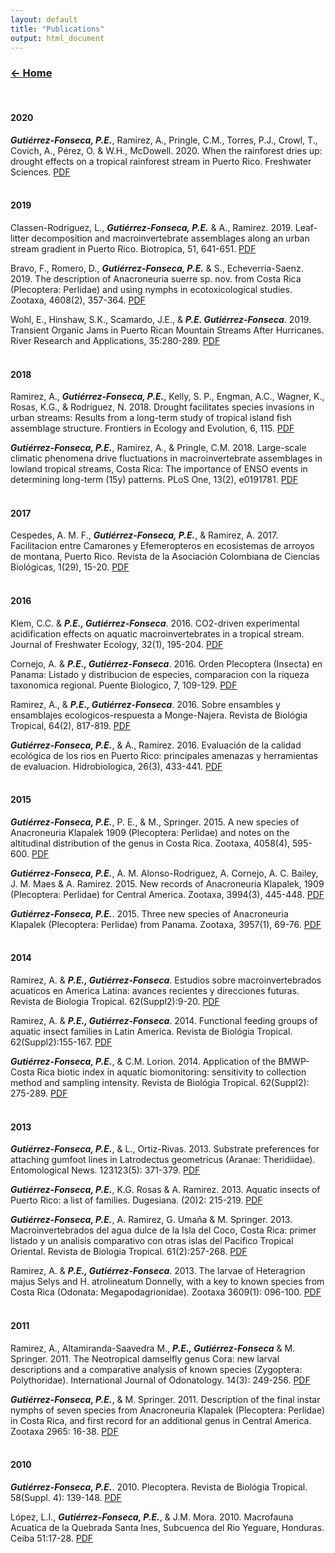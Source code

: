 ```yaml
---
layout: default
title: "Publications"
output: html_document
---
```



### [**$\leftarrow$ Home**](https://pegutierrezf.github.io/TropicalFreshwaterEcology/) 
<br>

#### __2020__

***Gutiérrez-Fonseca, P.E.***, Ramirez, A., Pringle, C.M., Torres, P.J., Crowl, T., Covich, A., Pérez, O. & W.H., McDowell. 2020.  When the rainforest dries up: drought effects on a tropical rainforest stream in Puerto Rico. Freshwater Sciences. [PDF](https://www.journals.uchicago.edu/doi/pdfplus/10.1086/708808) 
<br>
<br>

#### __2019__

Classen-Rodriguez, L., ***Gutiérrez-Fonseca, P.E.*** & A., Ramirez. 2019. Leaf-litter decomposition and macroinvertebrate assemblages along an urban stream gradient in Puerto Rico. Biotropica, 51, 641-651. [PDF](https://onlinelibrary.wiley.com/doi/full/10.1111/btp.12685?casa_token=SxRbcSedCnYAAAAA%3Ag-Xbuq6QzhwjpqJoNTLVGi9x9fpHaZnSbnGFXbBwWufOB9gATSKh7KJcAbfF3MyFZPoMvUh--5JAoMjd7w)

Bravo, F., Romero, D., ***Gutiérrez-Fonseca, P.E.*** & S., Echeverria-Saenz. 2019. The description of Anacroneuria suerre sp. nov. from Costa Rica (Plecoptera: Perlidae) and using nymphs in ecotoxicological studies. Zootaxa, 4608(2), 357-364. [PDF](https://www.biotaxa.org/Zootaxa/article/view/zootaxa.4608.2.9)

Wohl, E., Hinshaw, S.K., Scamardo, J.E., & ***P.E. Gutiérrez-Fonseca***. 2019. Transient Organic Jams in Puerto Rican Mountain Streams After Hurricanes. River Research and Applications, 35:280-289. [PDF](https://onlinelibrary.wiley.com/doi/full/10.1002/rra.3405)
<br>
<br>

#### __2018__

Ramirez, A., ***Gutiérrez-Fonseca, P.E.***, Kelly, S. P., Engman, A.C., Wagner, K., Rosas, K.G., & Rodriguez, N. 2018. Drought facilitates species invasions in urban streams: Results from a long-term study of tropical island fish assemblage structure. Frontiers in Ecology and Evolution, 6, 115.  [PDF](https://www.frontiersin.org/articles/10.3389/fevo.2018.00115/full?&utm_source=Email_to_authors_&utm_medium=Email&utm_content=T1_11.5e1_author&utm_campaign=Email_publication&field=&journalName=Frontiers_in_Ecology_and_Evolution&id=324301)  

***Gutiérrez-Fonseca, P.E.***, Ramirez, A., & Pringle, C.M. 2018. Large-scale climatic phenomena drive fluctuations in macroinvertebrate assemblages in lowland tropical streams, Costa Rica: The importance of ENSO events in determining long-term (15y) patterns. PLoS One, 13(2), e0191781.  [PDF](https://journals.plos.org/plosone/article?id=10.1371/journal.pone.0191781)
<br>
<br>

#### __2017__

Cespedes, A. M. F., ***Gutiérrez-Fonseca, P.E.***, & Ramirez, A. 2017. Facilitacion entre Camarones y Efemeropteros en ecosistemas de arroyos de montana, Puerto Rico. Revista de la Asociación Colombiana de Ciencias Biológicas, 1(29), 15-20. [PDF](https://revistaaccb.org/r/index.php/accb/article/view/136)
<br>
<br>

#### __2016__

Klem, C.C. & ***P.E., Gutiérrez-Fonseca***. 2016. CO2-driven experimental acidification effects on aquatic macroinvertebrates in a tropical stream.  Journal of Freshwater Ecology, 32(1), 195-204. [PDF](https://www.tandfonline.com/doi/full/10.1080/02705060.2016.1259126)

Cornejo, A. & ***P.E., Gutiérrez-Fonseca***. 2016. Orden Plecoptera (Insecta) en Panama: Listado y distribucion de especies, comparacion con la riqueza taxonomica regional.  Puente Biologico, 7, 109-129. [PDF](https://www.researchgate.net/publication/303137423_Orden_Plecoptera_Insecta_en_Panama_listado_distribucion_de_especies_comparacion_con_la_riqueza_taxonomica_regional) 

Ramirez, A., & ***P.E., Gutiérrez-Fonseca***. 2016. Sobre ensambles y ensamblajes ecologicos-respuesta a Monge-Najera. Revista de Biológia Tropical, 64(2), 817-819. [PDF](https://www.redalyc.org/pdf/449/44945722028.pdf)


***Gutiérrez-Fonseca, P.E.***, & A., Ramirez. 2016. Evaluación de la calidad ecológica de los rios en Puerto Rico: principales amenazas y herramientas de evaluacion. Hidrobiologica, 26(3), 433-441.  [PDF](http://www.scielo.org.mx/scielo.php?pid=S0188-88972016000300433&script=sci_arttext&tlng=en)
<br>
<br>

#### __2015__

***Gutiérrez-Fonseca, P.E.***, P. E., & M., Springer. 2015. A new species of Anacroneuria Klapalek 1909 (Plecoptera: Perlidae) and notes on the altitudinal distribution of the genus in Costa Rica. Zootaxa, 4058(4), 595-600. [PDF](https://cecb7f23-7089-45fb-b01c-28fecf16b375.filesusr.com/ugd/9d5d38_95160e47778247fb87c399116098129b.pdf)


***Gutiérrez-Fonseca, P.E.***, A. M. Alonso-Rodriguez, A. Cornejo, A. C. Bailey, J. M. Maes & A. Ramirez. 2015. New records of Anacroneuria Klapalek, 1909 (Plecoptera: Perlidae) for Central America. Zootaxa, 3994(3), 445-448. [PDF](https://cecb7f23-7089-45fb-b01c-28fecf16b375.filesusr.com/ugd/9d5d38_55980cc178a0460693b0e131eda7faf7.pdf)


***Gutiérrez-Fonseca, P.E.***. 2015. Three new species of Anacroneuria Klapalek (Plecoptera: Perlidae) from Panama. Zootaxa, 3957(1), 69-76. [PDF](https://cecb7f23-7089-45fb-b01c-28fecf16b375.filesusr.com/ugd/9d5d38_daf4e7701e9a4e7e978657531d5b8486.pdf)
<br>
<br>

#### __2014__

Ramirez, A. & ***P.E., Gutiérrez-Fonseca***. Estudios sobre macroinvertebrados acuaticos en America Latina: avances recientes y direcciones futuras. Revista de Biologia Tropical. 62(Suppl2):9-20. [PDF](https://www.scielo.sa.cr/scielo.php?script=sci_arttext&pid=s0034-77442014000600001)


Ramirez, A. & ***P.E., Gutiérrez-Fonseca***. 2014. Functional feeding groups of aquatic insect families in Latin America. Revista de Biológia Tropical. 62(Suppl2):155-167. [PDF](https://www.scielo.sa.cr/scielo.php?pid=S0034-77442014000600011&script=sci_arttext)


***Gutiérrez-Fonseca, P.E.***, & C.M. Lorion. 2014. Application of the BMWP-Costa Rica biotic index in aquatic biomonitoring: sensitivity to collection method and sampling intensity. Revista de Biológia Tropical. 62(Suppl2): 275-289. [PDF](https://www.scielo.sa.cr/scielo.php?pid=S0034-77442014000600018&script=sci_arttext&tlng=en)
<br>
<br>

#### __2013__

***Gutiérrez-Fonseca, P.E.***, & L., Ortiz-Rivas. 2013. Substrate preferences for attaching gumfoot lines in Latrodectus geometricus (Aranae: Theridiidae). Entomological News. 123123(5): 371-379. [PDF](https://bioone.org/journals/entomological-news/volume-123/issue-5/021.123.0508/Substrate-Preferences-for-Attaching-Gumfoot-Lines-in-Latrodectus-geometricus-Araneae/10.3157/021.123.0508.short)


***Gutiérrez-Fonseca, P.E.***, K.G. Rosas & A. Ramirez. 2013. Aquatic insects of Puerto Rico: a list of families. Dugesiana. (20)2: 215-219. [PDF](https://www.researchgate.net/publication/261913585_Aquatic_insects_of_Puerto_Rico_a_list_of_families)

***Gutiérrez-Fonseca, P.E.***, A. Ramirez, G. Umaña & M. Springer. 2013. Macroinvertebrados del agua dulce de la Isla del Coco, Costa Rica: primer listado y un analisis comparativo con otras islas del Pacifico Tropical Oriental. Revista de Biologia Tropical. 61(2):257-268. [PDF](https://www.scielo.sa.cr/pdf/rbt/v61n2/a14v61n2)

Ramirez, A. & ***P.E., Gutiérrez-Fonseca***. 2013. The larvae of Heteragrion majus Selys and H. atrolineatum Donnelly, with a key to known species from Costa Rica (Odonata: Megapodagrionidae). Zootaxa 3609(1): 096-100. [PDF](https://www.mapress.com/zootaxa/2013/f/z03609p100f.pdf)
<br>
<br>

#### __2011__

Ramirez, A., Altamiranda-Saavedra M., ***P.E., Gutiérrez-Fonseca*** & M. Springer. 2011. The Neotropical damselfly genus Cora: new larval descriptions and a comparative analysis of known species (Zygoptera: Polythoridae). International Journal of Odonatology. 14(3): 249-256. [PDF](https://www.tandfonline.com/doi/abs/10.1080/13887890.2011.616992)

***Gutiérrez-Fonseca, P.E.***, & M. Springer. 2011. Description of the final instar nymphs of seven species from Anacroneuria Klapalek (Plecoptera: Perlidae) in Costa Rica, and first record for an additional genus in Central America. Zootaxa 2965: 16-38. [PDF](https://www.researchgate.net/publication/259034499_Description_of_the_final_instar_nymphs_of_seven_species_from_Anacroneuria_Klapalek_Plecoptera_Perlidae_in_Costa_Rica_and_first_record_for_an_additional_genus_in_Central_America)
<br>
<br>

#### __2010__

***Gutiérrez-Fonseca, P.E.***. 2010. Plecoptera. Revista de Biológia Tropical. 58(Suppl. 4): 139-148. [PDF](https://www.scielo.sa.cr/scielo.php?pid=S0034-77442010000800006&script=sci_arttext&tlng=en) 

López, L.I., ***Gutiérrez-Fonseca, P.E.***, & J.M. Mora. 2010. Macrofauna Acuatica de la Quebrada Santa Ines, Subcuenca del Rio Yeguare, Honduras. Ceiba 51:17-28. [PDF](https://s3.amazonaws.com/academia.edu.documents/32831055/Lopez_et_al_macrofauna_Santa_Ines.pdf?response-content-disposition=inline%3B%20filename%3DMacroinvertebrados_de_Santa_Ines_Hondura.pdf&X-Amz-Algorithm=AWS4-HMAC-SHA256&X-Amz-Credential=ASIATUSBJ6BAI337CXXM%2F20200330%2Fus-east-1%2Fs3%2Faws4_request&X-Amz-Date=20200330T131928Z&X-Amz-Expires=3600&X-Amz-Security-Token=IQoJb3JpZ2luX2VjEPT%2F%2F%2F%2F%2F%2F%2F%2F%2F%2FwEaCXVzLWVhc3QtMSJHMEUCIFZq1%2BQC%2FzMZvJ%2ByJMOwNJLEWQQ72iNFBkbr3HWNCjEEAiEAynPLNjbvUf2qOrC%2BcwKfTkP5M5e5ahbxKLkp6Inn6TgqvQMI7f%2F%2F%2F%2F%2F%2F%2F%2F%2F%2FARAAGgwyNTAzMTg4MTEyMDAiDFe0EInn5fVTk7SkeiqRA0Uds8DPcGBLsfpfk1H8a2L0OP1Kj1VpKQ49ZCzaWcvsSyTCzT85x5m1PaV6o7Z5tC%2Bj3%2BCaUdgnYmLe%2BvzWHx%2FQmXmKyCF57DEgLiAULFhLmapFjMs6RuyP2xXc%2BuFCtnmT1ZCTcVTqheyzRmJi89gYZW1eQ%2BciDqnwLwAZflOA28KDQJLiyyl1h3XlmeZOhI0xMb50Podc%2FOSSZcorJ2uClLAtdTwDaQQcw1h4rgRhviEvP8yAmofBfEUyLn76Zqei8amretHlGvnD9XolHXSEOm9i6Dze1uTycxEH0G0ASRj6n3evHBI5agLHHhBD1t%2FqS5PM4FDDQpaI3%2F%2BvMwKrqLaS6w9MTt5OzBb7KjJA5C6YCtt81%2BpAZj%2BWqJjmhwXFWraSEOQY%2B9Bz6NwO0ElaF6a9vy%2FgtYa14K3cJMXdMevCfypiYFnhHu34mIRWoADDxI7pWa503oiBwD2w%2B7%2FB0eMNyDwzHhPr9Qy9tAzUYtvbSUHtb3kDmpFWHXJGKO5TLgsZAHiY81VpmAEuOH09MLq4h%2FQFOusBUokn9%2Bw4KGTNvQbQUFkcIU35%2BUSSnhoOnLg5Kiyz1%2BJmQXq6vf8Hb2DQN0j0nlA46AzFVzW2PSj3sam6FQPlvHeUmd%2BZj4lBtHTvblMwevCjczGGE5YysddYjMSzBvZs2odntZfJEMyN4Qr7vdS0S%2FFAnxt7KP2Dc2PhMzDCQTdv5nwrx3uHKf1yzDSzDhprVzesnuPShfLD%2FLHNzWSo%2F13YVcsbhfIsoWfzSUCWW8sM%2BQUhOoxbz4KRVEHtY2HYAODqSLbbyuGbk1an%2BPOtEfDBzOMYsx8%2FxOSwCg3KXt2uPJCgVwp6PbG1Zw%3D%3D&X-Amz-SignedHeaders=host&X-Amz-Signature=2ada0e87ee983dd91888d6d440c3acf68f1dde977bcc0d9c81c8abfeb8613e57)
<br>
<br>
<br>
<br>